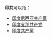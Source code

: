 '''印共'''可以指：
*[[印度尼西亚共产黨|印度尼西亚共产黨]]
*[[印度支那共产党|印度支那共产党]]
*[[印度共产黨|印度共产黨]]

{{disambig|Cat=二字亞洲相關消歧義}}